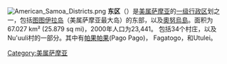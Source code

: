 [[Image:American_Samoa_Districts.png|thumb]]
'''东区'''（{{lang|en|Eastern District}}）是[[美属萨摩亚|美属萨摩亚]]的[[美属萨摩亚行政区划|一级行政区]]划之一，包括[[图图伊拉岛|图图伊拉岛]]（美属萨摩亚最大岛）的东部，以及[[奧努烏島|奧努烏島]]。面积为67.027 km² (25.879 sq mi)，2000年人口为23,441。 包括34个村庄，以及Nu'uuli村的一部分。其中有[[帕果帕果|帕果帕果]](Pago Pago)， Fagatogo，和Utulei。

[[Category:美属萨摩亚|Category:美属萨摩亚]]
